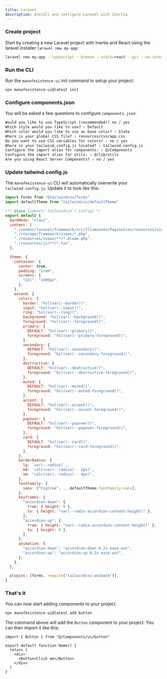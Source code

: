 ```yaml
---
title: Laravel
description: Install and configure Laravel with Inertia
---
```


<Steps>

### Create project

Start by creating a new Laravel project with Inertia and React using the laravel installer `laravel new my-app`:

```bash
laravel new my-app --typescript --breeze --stack=react --git --no-interaction
```

### Run the CLI

Run the `manofexistence-ui` init command to setup your project:

```bash
npx manofexistence-ui@latest init
```

### Configure components.json

You will be asked a few questions to configure `components.json`:

```txt showLineNumbers
Would you like to use TypeScript (recommended)? no / yes
Which style would you like to use? › Default
Which color would you like to use as base color? › Slate
Where is your global CSS file? › resources/css/app.css
Do you want to use CSS variables for colors? › no / yes
Where is your tailwind.config.js located? › tailwind.config.js
Configure the import alias for components: › @/Components
Configure the import alias for utils: › @/lib/utils
Are you using React Server Components? › no / yes
```

### Update tailwind.config.js

The `manofexistence-ui` CLI will automatically overwrite your `tailwind.config.js`. Update it to look like this:

```js
import forms from "@tailwindcss/forms"
import defaultTheme from "tailwindcss/defaultTheme"

/** @type {import('tailwindcss').Config} */
export default {
  darkMode: "class",
  content: [
    "./vendor/laravel/framework/src/Illuminate/Pagination/resources/views/*.blade.php",
    "./storage/framework/views/*.php",
    "./resources/views/**/*.blade.php",
    "./resources/js/**/*.tsx",
  ],

  theme: {
    container: {
      center: true,
      padding: "2rem",
      screens: {
        "2xl": "1400px",
      },
    },
    extend: {
      colors: {
        border: "hsl(var(--border))",
        input: "hsl(var(--input))",
        ring: "hsl(var(--ring))",
        background: "hsl(var(--background))",
        foreground: "hsl(var(--foreground))",
        primary: {
          DEFAULT: "hsl(var(--primary))",
          foreground: "hsl(var(--primary-foreground))",
        },
        secondary: {
          DEFAULT: "hsl(var(--secondary))",
          foreground: "hsl(var(--secondary-foreground))",
        },
        destructive: {
          DEFAULT: "hsl(var(--destructive))",
          foreground: "hsl(var(--destructive-foreground))",
        },
        muted: {
          DEFAULT: "hsl(var(--muted))",
          foreground: "hsl(var(--muted-foreground))",
        },
        accent: {
          DEFAULT: "hsl(var(--accent))",
          foreground: "hsl(var(--accent-foreground))",
        },
        popover: {
          DEFAULT: "hsl(var(--popover))",
          foreground: "hsl(var(--popover-foreground))",
        },
        card: {
          DEFAULT: "hsl(var(--card))",
          foreground: "hsl(var(--card-foreground))",
        },
      },
      borderRadius: {
        lg: `var(--radius)`,
        md: `calc(var(--radius) - 2px)`,
        sm: "calc(var(--radius) - 4px)",
      },
      fontFamily: {
        sans: ["Figtree", ...defaultTheme.fontFamily.sans],
      },
      keyframes: {
        "accordion-down": {
          from: { height: 0 },
          to: { height: "var(--radix-accordion-content-height)" },
        },
        "accordion-up": {
          from: { height: "var(--radix-accordion-content-height)" },
          to: { height: 0 },
        },
      },
      animation: {
        "accordion-down": "accordion-down 0.2s ease-out",
        "accordion-up": "accordion-up 0.2s ease-out",
      },
    },
  },

  plugins: [forms, require("tailwindcss-animate")],
}
```

### That's it

You can now start adding components to your project.

```bash
npx manofexistence-ui@latest add button
```

The command above will add the `Button` component to your project. You can then import it like this:

```tsx {1,6} showLineNumbers
import { Button } from "@/Components/ui/button"

export default function Home() {
  return (
    <div>
      <Button>Click me</Button>
    </div>
  )
}
```

</Steps>
